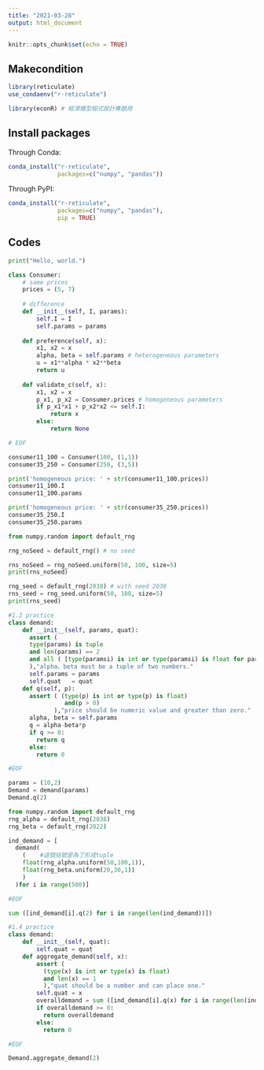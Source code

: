 ---
title: "2021-03-28"
output: html_document
---

```{r setup, include=FALSE}
knitr::opts_chunk$set(echo = TRUE)
```

## Makecondition

```{r makecondition}
library(reticulate)
use_condaenv("r-reticulate")

library(econR) # 經濟模型程式設計專題用
```

## Install packages

Through Conda:
```{r, eval=F}
conda_install("r-reticulate",
              packages=c("numpy", "pandas"))
```

Through PyPI:
```{r, eval=FALSE}
conda_install("r-reticulate",
              packages=c("numpy", "pandas"),
              pip = TRUE)
```


## Codes

```{python}
print("Hello, world.")
```

```{python}
class Consumer:
    # same prices
    prices = (5, 7)
    
    # difference
    def __init__(self, I, params):
        self.I = I
        self.params = params
    
    def preference(self, x):
        x1, x2 = x
        alpha, beta = self.params # heterogeneous parameters
        u = x1**alpha * x2**beta
        return u
    
    def validate_c(self, x):
        x1, x2 = x
        p_x1, p_x2 = Consumer.prices # homogeneous parameters
        if p_x1*x1 + p_x2*x2 <= self.I:
            return x
        else:
            return None

# EOF
```

```{python}
consumer11_100 = Consumer(100, (1,1))
consumer35_250 = Consumer(250, (3,5))
```

```{python}
print('homogeneous price: ' + str(consumer11_100.prices))
consumer11_100.I
consumer11_100.params

print('homogeneous price: ' + str(consumer35_250.prices))
consumer35_250.I
consumer35_250.params
```

```{python}
from numpy.random import default_rng
```

```{python}
rng_noSeed = default_rng() # no seed
```

```{python}
rns_noSeed = rng_noSeed.uniform(50, 100, size=5)
print(rns_noSeed)
```

```{python}
rng_seed = default_rng(2038) # with seed 2038
rns_seed = rng_seed.uniform(50, 100, size=5)
print(rns_seed)
```

```{python}
#1.2 practice
class demand:
    def __init__(self, params, quat):
      assert (
      type(params) is tuple
      and len(params) == 2
      and all ( [type(paramsi) is int or type(paramsi) is float for paramsi in params])
      ),"alpha、beta must be a tuple of two numbers."
      self.params = params
      self.quat   = quat
    def q(self, p):
      assert ( (type(p) is int or type(p) is float)
                and(p > 0)
             ),"price should be numeric value and greater than zero."
      alpha, beta = self.params
      q = alpha-beta*p
      if q >= 0:
        return q
      else:
        return 0

#EOF
```

```{python}
params = (10,2)
Demand = demand(params)
Demand.q(2)
```

```{python}
from numpy.random import default_rng
rng_alpha = default_rng(2038)
rng_beta = default_rng(2022)

ind_demand = [
  demand(
    (    #這個括號是為了形成tuple
    float(rng_alpha.uniform(50,100,1)),
    float(rng_beta.uniform(20,30,1))
    )
  )for i in range(500)]

#EOF
```

```{python}
sum ([ind_demand[i].q(2) for i in range(len(ind_demand))])
```

```{python}
#1.4 practice
class demand:
    def __init__(self, quat):
        self.quat = quat
    def aggregate_demand(self, x):
        assert (
          (type(x) is int or type(x) is float)
          and len(x) == 1
          ),"quat should be a number and can place one."
        self.quat = x
        overalldemand = sum ([ind_demand[i].q(x) for i in range(len(ind_demand))])
        if overalldemand >= 0:
          return overalldemand
        else:
          return 0

#EOF
```

```{python}
Demand.aggregate_demand(2)
```

